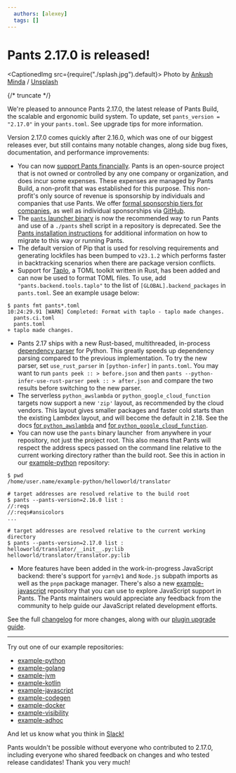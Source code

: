 ```yaml
---
  authors: [alexey]
  tags: []
---
```


# Pants 2.17.0 is released!

<CaptionedImg src={require("./splash.jpg").default}>
  Photo by [Ankush
  Minda](https://unsplash.com/@an_ku_sh?utm_source=ghost&utm_medium=referral&utm_campaign=api-credit)
  /
  [Unsplash](https://unsplash.com/?utm_source=ghost&utm_medium=referral&utm_campaign=api-credit)
</CaptionedImg>

{/* truncate */}

We're pleased to announce Pants 2.17.0, the latest release of Pants Build, the scalable and ergonomic build system. To update, set `pants_version = "2.17.0"` in your `pants.toml`. See upgrade tips for more information.

Version 2.17.0 comes quickly after 2.16.0, which was one of our biggest releases ever, but still contains many notable changes, along side bug fixes, documentation, and performance improvements:

- You can now [support Pants financially](https://www.pantsbuild.org/docs/sponsorship).
  Pants is an open-source project that is not owned or controlled by any one company or organization, and does incur some expenses. These expenses are managed by Pants Build, a non-profit that was established for this purpose. This non-profit's only source of revenue is sponsorship by individuals and companies that use Pants.
  We offer [formal sponsorship tiers for companies](https://www.pantsbuild.org/docs/sponsorship), as well as individual sponsorships via [GitHub](https://github.com/sponsors/pantsbuild).
- The [`pants` launcher binary](https://github.com/pantsbuild/scie-pants) is now the recommended way to run Pants and use of a `./pants` shell script in a repository is deprecated. See the [Pants installation instructions](https://www.pantsbuild.org/docs/installation) for additional information on how to migrate to this way or running Pants.
- The default version of Pip that is used for resolving requirements and generating lockfiles has been bumped to `v23.1.2` which performs faster in backtracking scenarios when there are package version conflicts.
- Support for [Taplo](https://github.com/tamasfe/taplo), a TOML toolkit written in Rust, has been added and can now be used to format TOML files. To use, add `"pants.backend.tools.taplo"` to the list of `[GLOBAL].backend_packages` in `pants.toml`. See an example usage below:

```shell-session
$ pants fmt pants*.toml
10:24:29.91 [WARN] Completed: Format with taplo - taplo made changes.
  pants.ci.toml
  pants.toml
+ taplo made changes.
```

- Pants 2.17 ships with a new Rust-based, multithreaded, in-process [dependency parser](https://www.pantsbuild.org/v2.17/docs/reference-python-infer#use_rust_parser) for Python. This greatly speeds up dependency parsing compared to the previous implementation. To try the new parser, set `use_rust_parser` in `[python-infer]` in `pants.toml`. You may want to run `pants peek :: > before.json` and then `pants --python-infer-use-rust-parser peek :: > after.json` and compare the two results before switching to the new parser.
- The serverless `python_awslambda` or `python_google_cloud_function` targets now support a new `'zip'` layout, as recommended by the cloud vendors. This layout gives smaller packages and faster cold starts than the existing Lambdex layout, and will become the default in 2.18. See the docs [for `python_awslambda`](https://www.pantsbuild.org/v2.17/docs/awslambda-python#migrating-from-pants-216-and-earlier) and [for `python_google_cloud_function`](https://www.pantsbuild.org/v2.17/docs/google-cloud-function-python#migrating-from-pants-216-and-earlier).
- You can now use the `pants` binary launcher  from anywhere in your repository, not just the project root. This also means that Pants will respect the address specs passed on the command line relative to the current working directory rather than the build root. See this in action in our [example-python](https://github.com/pantsbuild/example-python) repository:

```shell-session
$ pwd
/home/user.name/example-python/helloworld/translator

# target addresses are resolved relative to the build root
$ pants --pants-version=2.16.0 list :
//:reqs
//:reqs#ansicolors
...

# target addresses are resolved relative to the current working directory
$ pants --pants-version=2.17.0 list :
helloworld/translator/__init__.py:lib
helloworld/translator/translator.py:lib
```

- More features have been added in the work-in-progress JavaScript backend: there's support for `yarn@v1` and `Node.js` subpath imports as well as the `pnpm` package manager. There's also a new [example-javascript](https://github.com/pantsbuild/example-javascript) repository that you can use to explore JavaScript support in Pants. The Pants maintainers would appreciate any feedback from the community to help guide our JavaScript related development efforts.

See the full [changelog](https://github.com/pantsbuild/pants/blob/release_2.17.0/src/python/pants/notes/2.17.x.md) for more changes, along with our [plugin upgrade guide](https://www.pantsbuild.org/docs/plugin-upgrade-guide).

---

Try out one of our example repositories:

- [example-python](https://github.com/pantsbuild/example-python)
- [example-golang](https://github.com/pantsbuild/example-golang)
- [example-jvm](https://github.com/pantsbuild/example-jvm)
- [example-kotlin](https://github.com/pantsbuild/example-kotlin)
- [example-javascript](https://github.com/pantsbuild/example-javascript)
- [example-codegen](https://github.com/pantsbuild/example-codegen)
- [example-docker](https://github.com/pantsbuild/example-docker)
- [example-visibility](https://github.com/pantsbuild/example-visibility)
- [example-adhoc](https://github.com/pantsbuild/example-adhoc/)

And let us know what you think in [Slack!](https://www.pantsbuild.org/docs/getting-help)

Pants wouldn't be possible without everyone who contributed to 2.17.0, including everyone who shared feedback on changes and who tested release candidates! Thank you very much!
